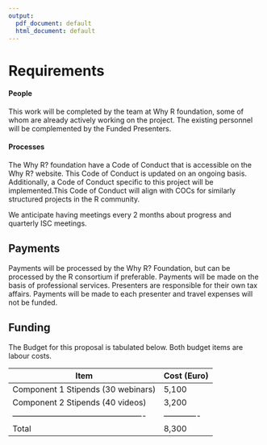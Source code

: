 ```yaml
---
output:
  pdf_document: default
  html_document: default
---
```

# Requirements
<!-- 
An idea of what is required to make the project actually happen
-->

#### People

This work will be completed by the team at Why R foundation, some of whom are already actively working on the project.
The existing personnel will be complemented by the Funded Presenters.

<!--
Who needs to be involved, what's the proposed structure, what will it take to get their involvement?
-->

#### Processes
The Why R? foundation have a Code of Conduct that is accessible on the Why R? website. 
This Code of Conduct is updated on an ongoing basis. 
Additionally, a Code of Conduct specific to this project will be implemented.This Code of Conduct will align with COCs for similarly structured projects in the R community. 

We anticipate having meetings every 2 months about progress and quarterly ISC meetings.

<!-- 
What processes need to be put in place e.g. codes of conduct, regular ISC meetings, handover to the community at large?
-->

## Payments

Payments will be processed by the Why R? Foundation, but can be processed by the R consortium if preferable.
Payments will be made on the basis of professional services. Presenters are responsible for their own tax affairs. 
Payments will be made to each presenter and travel expenses will not be funded.

<!--
What is going to be needed to deliver this project? 

Will cloud computing be used - if yes are there are necessary components that will be deciding factors between providers?

Are there tools or tech that don't exist that will be produced to facilitate the project?
-->

## Funding

The Budget for this proposal is tabulated below. Both budget items are labour costs.


Item                                              | Cost (Euro)
------------------------------------------------- | ------------- 
Component 1 Stipends (30 webinars)  |  5,100  
Component 2 Stipends (40 videos)  |  3,200
------------------------------------------------- | ------------- 
Total                                             |  8,300



<!-- 
[TO DO] THE GUIDANCE IS PRETTY UNCLEAR, ESP IN LIGHT OF GABOR'S PROPOSAL VS AWARD SIZE

-->

<!--  ## Summary -->


<!--
A summary of the requirements that contextualises the costs
-->
